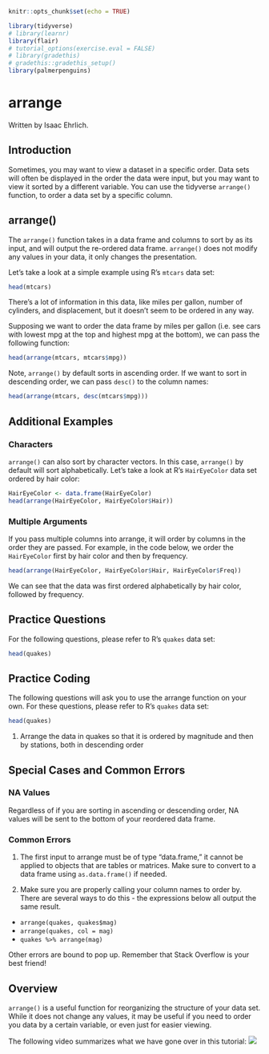 
```r
knitr::opts_chunk$set(echo = TRUE)

library(tidyverse)
# library(learnr)
library(flair)
# tutorial_options(exercise.eval = FALSE)
# library(gradethis)
# gradethis::gradethis_setup()
library(palmerpenguins)
```


# arrange

Written by Isaac Ehrlich.


## Introduction

Sometimes, you may want to view a dataset in a specific order. Data sets will often be displayed in the order the data were input, but you may want to view it sorted by a different variable. You can use the tidyverse `arrange()` function, to order a data set by a specific column.

## arrange()

The `arrange()` function takes in a data frame and columns to sort by as its input, and will output the re-ordered data frame. `arrange()` does not modify any values in your data, it only changes the presentation.

Let's take a look at a simple example using R's `mtcars` data set:

```r
head(mtcars)
```

There's a lot of information in this data, like miles per gallon, number of cylinders, and displacement, but it doesn't seem to be ordered in any way.

Supposing we want to order the data frame by miles per gallon (i.e. see cars with lowest mpg at the top and highest mpg at the bottom), we can pass the following function:

```r
head(arrange(mtcars, mtcars$mpg))
```

Note, `arrange()` by default sorts in ascending order. If we want to sort in descending order, we can pass `desc()` to the column names:

```r
head(arrange(mtcars, desc(mtcars$mpg)))
```

## Additional Examples

### Characters

`arrange()` can also sort by character vectors. In this case, `arrange()` by default will sort alphabetically. Let's take a look at R's `HairEyeColor` data set ordered by hair color:

```r
HairEyeColor <- data.frame(HairEyeColor)
head(arrange(HairEyeColor, HairEyeColor$Hair))
```

### Multiple Arguments

If you pass multiple columns into arrange, it will order by columns in the order they are passed. For example, in the code below, we order the `HairEyeColor` first by hair color and then by frequency.

```r
head(arrange(HairEyeColor, HairEyeColor$Hair, HairEyeColor$Freq))
```

We can see that the data was first ordered alphabetically by hair color, followed by frequency.


## Practice Questions

For the following questions, please refer to R's `quakes` data set:

```r
head(quakes)
```

<!-- ```{r arrangeq1, echo = FALSE} -->
<!-- question("arrange() by default sorts in descending order", -->
<!-- answer("True"), -->
<!-- answer("False", correct = TRUE), -->
<!-- allow_retry = TRUE) -->
<!-- ``` -->

<!-- ```{r arrangeq2, echo = FALSE} -->
<!-- question("Select the correct code to sort 'quakes' by magnitude in descending order", -->
<!-- answer("arrange(quakes, quakes$mag)", -->
<!--        message = "Remember the default!"), -->
<!-- answer("arrange(quakes, quakes$stations, desc(quakes$mag))", -->
<!--        message = "Keep in mind what you want to sort by!"), -->
<!-- answer("arrange(quakes, desc(quakes$mag)", correct = TRUE), -->
<!-- answer("arrange(desc(quakes), quakes$mag)", -->
<!--        message = "Remember what you apply 'desc()' to!"), -->
<!-- allow_retry = TRUE) -->
<!-- ``` -->

<!-- ```{r arrangeq3, echo = FALSE} -->
<!-- question("Select the correct code to sort 'quakes' by magnitude and then by depth", -->
<!-- answer("arrange(quakes, quakes$mag, quakes$depth)", correct = TRUE), -->
<!-- answer("arrange(quakes, quakes$depth, quakes$mag))", -->
<!--        message = "Keep in mind the order you want to sort by!"), -->
<!-- answer("arrange(quakes$mag, quakes$depth)", -->
<!--        message = "Don't forget the first argument!"), -->
<!-- answer("arrange(quakes, c(quakes$mag, quakes$depth))", -->
<!--        message = "Keep in mind how to pass multiple arguments!"), -->
<!-- allow_retry = TRUE) -->
<!-- ``` -->

## Practice Coding

The following questions will ask you to use the arrange function on your own.
For these questions, please refer to R's `quakes` data set:

```r
head(quakes)
```

1. Arrange the data in quakes so that it is ordered by magnitude and then by stations, both in descending order

<!-- ```{r arrangeq4, exercise = TRUE} -->

<!-- ``` -->

## Special Cases and Common Errors

### NA Values

Regardless of if you are sorting in ascending or descending order, NA values will be sent to the bottom of your reordered data frame.

### Common Errors

1. The first input to arrange must be of type "data.frame," it cannot be applied to objects that are tables or matrices. Make sure to convert to a data frame using `as.data.frame()` if needed.

2. Make sure you are properly calling your column names to order by. There are several ways to do this - the expressions below all output the same result.
* `arrange(quakes, quakes$mag)`
* `arrange(quakes, col = mag)`
* `quakes %>% arrange(mag)`

Other errors are bound to pop up. Remember that Stack Overflow is your best friend!

## Overview

`arrange()` is a useful function for reorganizing the structure of your data set. While it does not change any values, it may be useful if you need to order you data by a certain variable, or even just for easier viewing.

The following video summarizes what we have gone over in this tutorial: ![](https://www.youtube.com/watch?v=Ni6_PEzqLGQ&ab_channel=DOSSToolkit)


















